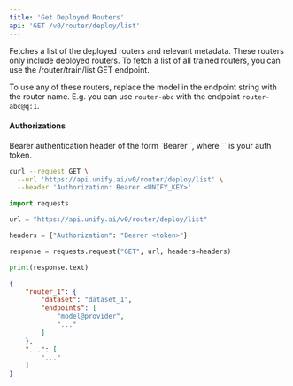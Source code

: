 ```yaml
---
title: 'Get Deployed Routers'
api: 'GET /v0/router/deploy/list'
---
```

Fetches a list of the deployed routers and relevant metadata. These routers only
include deployed routers. To fetch a list of all trained routers,
you can use the /router/train/list GET endpoint.

To use any of these routers, replace the model in the endpoint string with the
router name. E.g. you can use `router-abc` with the endpoint `router-abc@q:1`.

#### Authorizations

<ParamField header="Authorization" type="string" required="true">
  Bearer authentication header of the form `Bearer <token>`, where `<token>` is your auth token.
</ParamField>

<RequestExample>

```bash cURL
curl --request GET \
  --url 'https://api.unify.ai/v0/router/deploy/list' \
  --header 'Authorization: Bearer <UNIFY_KEY>'
```

```python Python
import requests

url = "https://api.unify.ai/v0/router/deploy/list"

headers = {"Authorization": "Bearer <token>"}

response = requests.request("GET", url, headers=headers)

print(response.text)
```

</RequestExample>
<ResponseExample>

```json 200
{
    "router_1": {
        "dataset": "dataset_1",
        "endpoints": [
            "model@provider",
            "..."
        ]
    },
    "...": [
        "..."
    ]
}
```

</ResponseExample>
